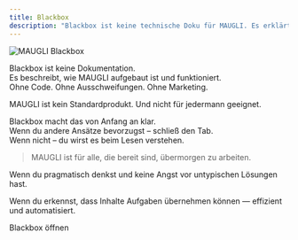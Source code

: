 ```yaml
---
title: Blackbox
description: "Blackbox ist keine technische Doku für MAUGLI. Es erklärt einfach, wie alles funktioniert."
---
```



![MAUGLI Blackbox](/assets/og_image_de.webp)

Blackbox ist keine Dokumentation.  
Es beschreibt, wie MAUGLI aufgebaut ist und funktioniert.  
Ohne Code. Ohne Ausschweifungen. Ohne Marketing.

MAUGLI ist kein Standardprodukt. Und nicht für jedermann geeignet.

Blackbox macht das von Anfang an klar.  
Wenn du andere Ansätze bevorzugst – schließ den Tab.  
Wenn nicht – du wirst es beim Lesen verstehen.

> MAUGLI ist für alle, die bereit sind, übermorgen zu arbeiten.

Wenn du pragmatisch denkst und keine Angst vor untypischen Lösungen hast.

Wenn du erkennst, dass Inhalte Aufgaben übernehmen können — effizient und automatisiert.

<LinkButton href="/intro/01" variant="primary" icon="seti:license" iconPlacement="start">
  Blackbox öffnen
</LinkButton>
